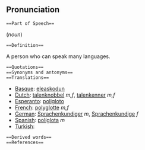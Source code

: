 ==Pronunciation==
 ==Part of Speech==
(''noun'')
 ==Definition==
A person who can speak many languages.
 ==Quotations==
 ==Synonyms and antonyms==
 ==Translations==
*[[Basque]]: [[eleaskodun]]
*[[Dutch]]: [[talenknobbel]] ''m,f'', [[talenkenner]] ''m,f''
*[[Esperanto]]: [[poligloto]]
*[[French]]: [[polyglotte]] ''m,f''
*[[German]]: [[Sprachenkundiger]] ''m'', [[Sprachenkundige]] ''f''
*[[Spanish]]: [[políglota]] ''m''
*[[Turkish]]: [[]]
 ==Derived words==
 ==References==